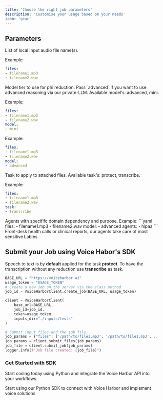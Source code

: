 ```yaml
---
title: 'Choose the right job parameters'
description: 'Customise your usage based on your needs'
icon: 'gear'
---
```



## Parameters

<ResponseField name="files" type="list" required>
List of local input audio file name(s).  

Example: 
```yaml
files:
- filename1.mp3
- filename2.wav
```
</ResponseField>

<ResponseField name="model" type="string" default="mini">
Model tier to use for phi reduction. Pass `advanced` if you want to use advanced reasoning via our private-LLM. Available model's: advanced, mini.

Example: 
```yaml
files:
- filename1.mp3
- filename2.wav
model:
- mini
```

Example: 
```yaml
files:
- filename1.mp3
- filename2.wav
model:
- advanced
```
</ResponseField>

<ResponseField name="task" type="string" default="protect">
  Task to apply to attached files. Available task's: protect, transcribe.

Example: 
```yaml
files:
- filename1.mp3
- filename2.wav
task:
- transcribe
```
</ResponseField>

<ResponseField name="agents" type="list" default="health-generic">
  Agents with specififc domain dependency and purpose.
Example: 
```yaml
files:
- filename1.mp3
- filename2.wav
model:
- advanced
agents:
- hipaa
```
</ResponseField>

<CardGroup cols={1}>
  <Card
    title="Available Agents"
    href="https://docs.nijta.com/BuildwithVoiceHarbor/Model#labels-2"
  >
    Front-desk health calls or clinical reports, our agents take care of most sensitive Lables.
  </Card>
</CardGroup>

## Submit your Job using Voice Habor's SDK 

<Tip>

Speech to text is by **default** applied for the task **protect**. To have the transcription without any reduction use **transcribe** as task.  

</Tip>


```python
BASE_URL = "https://voiceharbor.ai"
usage_token = "USAGE_TOKEN"
# Create a new job on the server via the class method.
job_id = VoiceHarborClient.create_job(BASE_URL, usage_token)

client = VoiceHarborClient(
    base_url=BASE_URL,
    job_id=job_id,
    token=usage_token,
    inputs_dir="./inputs/tests"
)

# Submit input files and the job file. 
job_params = {"files": ['/path/to/file1.mp3', '/path/to/file1.mp3', ...], "model":"mini"}  
job_params = client.submit_files(job_params)
job_file = client.submit_job(job_params)
logger.info(f"Job file created: {job_file}")
```

### Get Started with SDK

Start coding today using Python and integrate the Voice Harbor API into your workflows.

<CardGroup cols={1}>
  <Card
    title="Python SDK"
    icon="python"
    href="https://voiceharbor.com/docs/sdk/python"
  >
    Start using our Python SDK to connect with Voice Harbor and implement voice solutions
  </Card>
</CardGroup>
